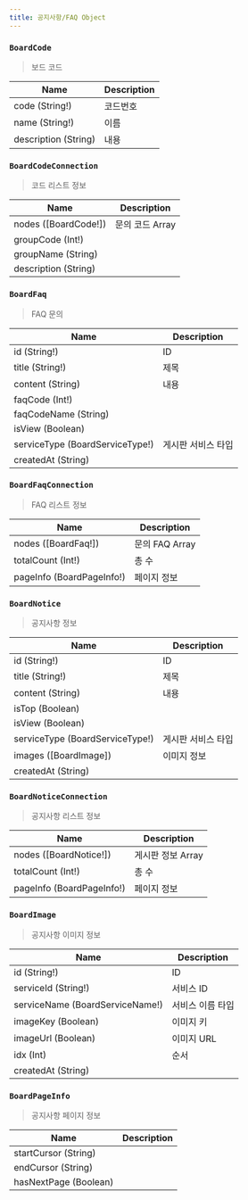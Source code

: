 ```yaml
---
title: 공지사항/FAQ Object
---
```



### `BoardCode`
> 보드 코드

| Name | Description |
| -------- | -------- | 
| code (String!)  | 코드번호  | 
| name (String!)  | 이름  | 
| description (String) | 내용 

### `BoardCodeConnection`
> 코드 리스트 정보

| Name | Description |
| -------- | -------- | 
| nodes ([<Link to="/object/board/#BoardCode">BoardCode!</Link>])  | 문의 코드 Array  |
| groupCode (Int!) |
| groupName (String) |
| description (String) |



### `BoardFaq`
> FAQ 문의

| Name | Description |
| -------- | -------- | 
| id (String!)  | ID  | 
| title (String!)  | 제목  | 
| content (String) | 내용 
| faqCode (Int!) | 
| faqCodeName (String) |
| isView (Boolean) |
| serviceType (<Link to="/object/enum/#BoardServiceType">BoardServiceType!</Link>) | 게시판 서비스 타입
| createdAt (String) |

### `BoardFaqConnection`
> FAQ 리스트 정보

| Name | Description |
| -------- | -------- | 
| nodes ([<Link to="/object/board/#BoardFaq">BoardFaq!</Link>])  | 문의 FAQ Array  |
| totalCount (Int!) | 총 수 
| pageInfo (<Link to="/object/board/#BoardPageInfo">BoardPageInfo!</Link>)  | 페이지 정보  


### `BoardNotice`
> 공지사항 정보

| Name | Description |
| -------- | -------- | 
| id (String!)  | ID  | 
| title (String!)  | 제목  | 
| content (String) | 내용 
| isTop (Boolean) | 
| isView (Boolean) |
| serviceType (<Link to="/object/enum/#BoardServiceType">BoardServiceType!</Link>) | 게시판 서비스 타입
| images ([<Link to="/object/board/#BoardImage">BoardImage</Link>]) | 이미지 정보
| createdAt (String)

### `BoardNoticeConnection`
> 공지사항 리스트 정보

| Name | Description |
| -------- | -------- | 
| nodes ([<Link to="/object/board/#BoardNotice">BoardNotice!</Link>])  | 게시판 정보 Array  |
| totalCount (Int!) | 총 수 
| pageInfo (<Link to="/object/board/#BoardPageInfo">BoardPageInfo!</Link>)  | 페이지 정보  


### `BoardImage`
> 공지사항 이미지 정보

| Name | Description |
| -------- | -------- | 
| id (String!)  | ID  | 
| serviceId (String!)  | 서비스 ID  | 
| serviceName (<Link to="/object/enum/#BoardServiceName">BoardServiceName!</Link>) | 서비스 이름 타입
| imageKey (Boolean) | 이미지 키
| imageUrl (Boolean) | 이미지 URL
| idx (Int) | 순서
| createdAt (String) |

### `BoardPageInfo`
> 공지사항 페이지 정보

| Name | Description |
| -------- | -------- | 
| startCursor (String) |
| endCursor (String) |
| hasNextPage (Boolean) |